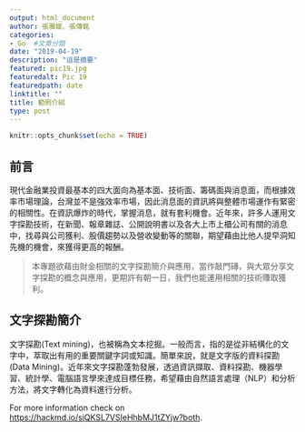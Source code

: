 ```yaml
---
output: html_document
author: 張雅媛、張傳銘
categories:
- Go  #文章分類
date: "2019-04-19"
description: "這是摘要"
featured: pic19.jpg
featuredalt: Pic 19
featuredpath: date
linktitle: ""
title: 範例介紹
type: post
---
```


```r
knitr::opts_chunk$set(echo = TRUE)
```

## 前言

現代金融業投資最基本的四大面向為基本面、技術面、籌碼面與消息面，而根據效率市場理論，台灣並不是強效率市場，因此消息面的資訊將與整體市場運作有緊密的相關性。在資訊爆炸的時代，掌握消息，就有套利機會。近年來，許多人運用文字探勘技術，在新聞、報章雜誌、公開說明書以及各大上市上櫃公司有關的消息中，找尋與公司獲利、股價趨勢以及營收變動等的關聯，期望藉由比他人提早洞知先機的機會，來獲得更高的報酬。

>本專題欲藉由財金相關的文字探勘簡介與應用，當作敲門磚，與大眾分享文字探勘的概念與應用，更期許有朝一日，我們也能運用相關的技術賺取獲利。


## 文字探勘簡介

文字探勘(Text mining)，也被稱為文本挖掘。一般而言，指的是從非結構化的文字中，萃取出有用的重要關鍵字詞或知識。簡單來說，就是文字版的資料探勘(Data Mining)。近年來文字探勘蓬勃發展，透過資訊擷取、資料探勘、機器學習、統計學、電腦語言學來達成目標任務，希望藉由自然語言處理（NLP）和分析方法，將文字轉化為資料進行分析。

For more information check on <https://hackmd.io/sjQKSL7VSIeHhbMJ1tZYjw?both>.


